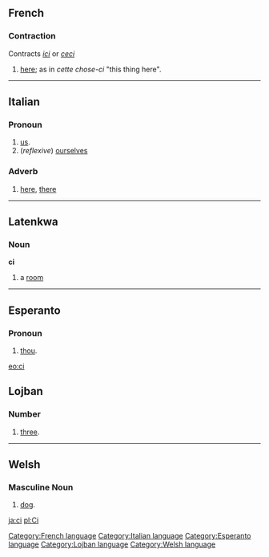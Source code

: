 ==French==
===Contraction===
Contracts ''[[ici]]'' or ''[[ceci]]''
#[[here]]; as in ''cette chose-ci'' "this thing here".

[[Category:French language]]
----

==Italian==
===Pronoun===

# [[us]].
# (''reflexive'') [[ourselves]]

===Adverb===

# [[here]], [[there]]
[[Category:Italian language]]
----

==Latenkwa==
===Noun===
'''ci'''

#a [[room]]
----

==Esperanto==
===Pronoun===
# [[thou]].

[[eo:ci]]
[[Category:Esperanto language]]
{{Universala Vortaro}}

==Lojban==
===Number===
#[[three]].
[[Category:Lojban language]]
----

==Welsh==
===Masculine Noun===
#[[dog]].
[[Category:Welsh language]]
[[ja:ci]]
[[pl:Ci]]